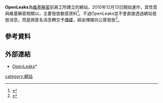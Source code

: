 '''OpenLeaks'''為[[維基解密|維基解密]]前員工所建立的網站，2010年12月13日開始運作，其性質與維基解密相類以，主要發放敏感資料<ref>{{Cite web |url=http://hk.news.yahoo.com/article/101211/18/lpkn.html |title=維基解密前員工擬開設新洩密網站 |accessdate=2010-12-11 |archive-date=2011-03-16 |archive-url=https://web.archive.org/web/20110316141005/http://hk.news.yahoo.com/article/101211/18/lpkn.html |dead-url=no }}</ref>。不過OpenLeaks並不會直接透過網站發放消息，而是將匿名消息轉交予[[傳媒|傳媒]]，經由傳媒向公眾發放<ref>{{Cite web |url=http://www.huffingtonpost.com/2010/12/10/openleaks-wikileaks-rival_n_794939.html |title=Openleaks, WikiLeaks Rival, To Launch As Break Away From 'Slave Driver' Assange: Report |accessdate=2010-12-11 |archive-date=2018-04-11 |archive-url=https://web.archive.org/web/20180411040940/https://www.huffingtonpost.com/2010/12/10/openleaks-wikileaks-rival_n_794939.html |dead-url=no }}</ref>。

== 參考資料 ==
{{reflist}}

== 外部連結 ==
* [https://web.archive.org/web/20110221164331/http://www.openleaks.org/ OpenLeaks]*

[[category:網站|category:網站]]